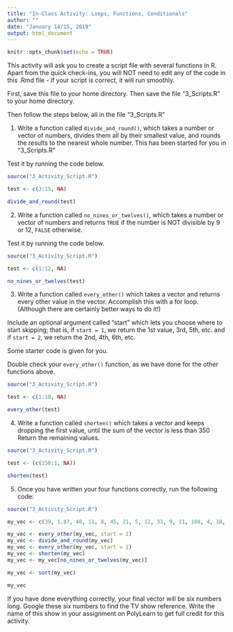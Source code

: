 ```yaml
---
title: "In-Class Activity: Loops, Functions, Conditionals"
author: ""
date: "January 14/15, 2019"
output: html_document
---
```


```r
knitr::opts_chunk$set(echo = TRUE)
```

This activity will ask you to create a script file with several functions in R. Apart from the quick check-ins, you will NOT need to edit any of the code in this .Rmd file - if your script is correct, it will run smoothly.

First, save this file to your home directory.  Then save the file "3_Scripts.R" to your home directory.  

Then follow the steps below, all in the file "3_Scripts.R"

1. Write a function called `divide_and_round()`, which takes a number or vector of numbers, divides them all by their smallest value, and rounds the results to the nearest whole number. This has been started for you in "3_Scripts.R"

Test it by running the code below.

```r
source("3_Activity_Script.R")

test <- c(3:15, NA)

divide_and_round(test)

```


2. Write a function called `no_nines_or_twelves()`, which takes a number or vector of numbers and returns `TRUE` if the number is NOT divisible by 9 or 12, `FALSE` otherwise.


Test it by running the code below.

```r
source("3_Activity_Script.R")

test <- c(1:12, NA)

no_nines_or_twelves(test)
```

3. Write a function called `every_other()` which takes a vector and returns every other value in the vector.  Accomplish this with a for loop.  (Although there are certainly better ways to do it!) 

Include an optional argument called "start" which lets you choose where to start skipping; that is, if `start = 1`, we return the 1st value, 3rd, 5th, etc. and if `start = 2`, we return the 2nd, 4th, 6th, etc. 

Some starter code is given for you.

Double check your `every_other()` function, as we have done for the other functions above. 

```r
source("3_Activity_Script.R")

test <- c(1:10, NA)

every_other(test)
``` 



4. Write a function called `shorten()` which takes a vector and keeps dropping the first value, until the sum of the vector is less than 350  Return the remaining values.


```r
source("3_Activity_Script.R")

test <- (c(150:1, NA))

shorten(test)
```



5. Once you have written your four functions correctly, run the following code:

```r

source("3_Activity_Script.R")

my_vec <- c(39, 1.87, 48, 11, 8, 45, 21, 5, 12, 33, 9, 11, 108, 4, 18, 5, 16, 17, 8, 48, 27, 24, 4, 22, 12, 27, 23, 46, 42, 35, 15, 34, 36, 26, 18, 10, 18.21, 72.04, 36.9, 41.81, 29, 89.75, 34.03, 20.18, 48.74, 15.76, 31.86, 83.6, 43.55, 39.99, 23.55, 8.54, 24.71, 22.02, 9.71, 62.14, 35.46, 16.61, 15.66, 21.29, 30.52, 201.07, 45.81, 7.85, 30.13, 34.14, 22.62, 10.2, 6.02, 30.12, 10.64, 31.72, 24.57, 14.43, 43.37, 89.93, 44.72, 51.32, 13.62, 45.56, 22.96, 7.05, 29.99, 41.38, 26.59, 23.04, 19.82, 50.73, 39.56, 43.79, 30.22, 85.85, 5.78, 78.85, 29.52, 66.27, 44.06, 27.28, 24.43, 64.32, 3.35, 67.45, 46.72, 48.44, 48.65, 33.3, 40.28, 19.04)

my_vec <- every_other(my_vec, start = 2)
my_vec <- divide_and_round(my_vec)
my_vec <- every_other(my_vec, start = 1)
my_vec <- shorten(my_vec)
my_vec <- my_vec[no_nines_or_twelves(my_vec)]

my_vec <- sort(my_vec)

my_vec

```

If you have done everything correctly, your final vector will be six numbers long.  Google these six numbers to find the TV show reference.  Write the name of this show in your assignment on PolyLearn to get full credit for this activity.











